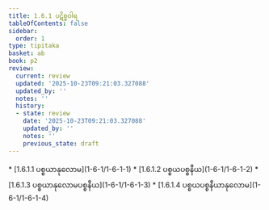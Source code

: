 ```yaml
---
title: 1.6.1 ပဋိစ္စဝါရ
tableOfContents: false
sidebar:
  order: 1
type: tipitaka
basket: ab
book: p2
review:
  current: review
  updated: '2025-10-23T09:21:03.327088'
  updated_by: ''
  notes: ''
  history:
  - state: review
    date: '2025-10-23T09:21:03.327088'
    updated_by: ''
    notes: ''
    previous_state: draft
---
```



<ReviewStatus review={frontmatter.review} showDetails={true} />

<HypothesisAnnotation frontmatter={frontmatter} />

<DynamicBreadcrumb />



<TableOfContents book="p2" section="1.6.1">
* [1.6.1.1 ပစ္စယာနုလောမ](1-6-1/1-6-1-1)
* [1.6.1.2 ပစ္စယပစ္စနီယ](1-6-1/1-6-1-2)
* [1.6.1.3 ပစ္စယာနုလောမပစ္စနီယ](1-6-1/1-6-1-3)
* [1.6.1.4 ပစ္စယပစ္စနီယာနုလောမ](1-6-1/1-6-1-4)
</TableOfContents>